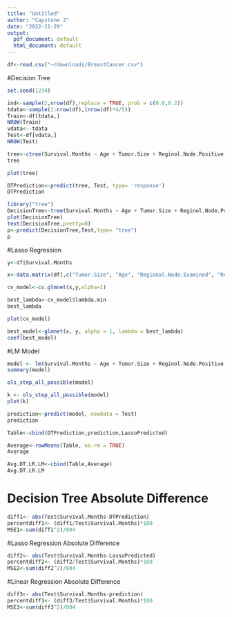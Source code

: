 ```yaml
---
title: "Untitled"
author: "Capstone 2"
date: "2022-11-29"
output:
  pdf_document: default
  html_document: default
---
```


```r
df<-read.csv("~/downloads/BreastCancer.csv")
```
#Decision Tree
```r
set.seed(1234)
```
```r
ind<-sample(2,nrow(df),replace = TRUE, prob = c(0.8,0.2))
tdata<-sample(1:nrow(df),(nrow(df)*4/5))
Train<-df[tdata,]
NROW(Train)
vdata<--tdata
Test<-df[vdata,]
NROW(Test)
```

```r
tree<-ctree(Survival.Months ~ Age + Tumor.Size + Reginol.Node.Positive + Regional.Node.Examined, data = df)
tree
```
```r
plot(tree)
```
```r
DTPrediction<-predict(tree, Test, type= 'response')
DTPrediction
```
```r
library("tree")
DecisionTree<-tree(Survival.Months ~ Age + Tumor.Size + Reginol.Node.Positive + Regional.Node.Examined,Train)
plot(DecisionTree)
text(DecisionTree,pretty=0)
p<-predict(DecisionTree,Test,type= "tree")
p
```


#Lasso Regression
```r
y<-df$Survival.Months
```
```r
x<-data.matrix(df[,c("Tumor.Size", "Age", "Regional.Node.Examined", "Reginol.Node.Positive")])
```
```r
cv_model<-cv.glmnet(x,y,alpha=1)
```

```r
best_lambda<-cv_model$lambda.min
best_lambda
```
```r
plot(cv_model)
```
```r
best_model<-glmnet(x, y, alpha = 1, lambda = best_lambda)
coef(best_model)
```

#LM Model
```r
model <- lm(Survival.Months ~ Age + Tumor.Size + Reginol.Node.Positive + Regional.Node.Examined, data = df)
summary(model)
```
```r
ols_step_all_possible(model)
```
```r
k <- ols_step_all_possible(model)
plot(k)
```

```r
prediction<-predict(model, newdata = Test)
prediction
```

```r
Table<-cbind(DTPrediction,prediction,LassoPredicted)
```
```r
Average<-rowMeans(Table, na.rm = TRUE)
Average
```
```r
Avg.DT.LR.LM<-cbind(Table,Average)
Avg.DT.LR.LM
```
# Decision Tree Absolute Difference
```r
diff1<- abs(Test$Survival.Months-DTPrediction)
percentdiff1<- (diff1/Test$Survival.Months)*100
MSE1<-sum(diff1^2)/804
```
#Lasso Regression Absolute Difference
```r
diff2<- abs(Test$Survival.Months-LassoPredicted)
percentdiff2<- (diff2/Test$Survival.Months)*100
MSE2<-sum(diff2^2)/804
```
#Linear Regression Absolute Difference
```r
diff3<- abs(Test$Survival.Months-prediction)
percentdiff3<- (diff3/Test$Survival.Months)*100
MSE3<-sum(diff3^2)/804
```


